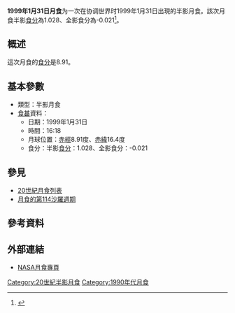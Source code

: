 {{Infobox lunar eclipse
| date        = 1999年1月31日
| time        = 16:18
| nature     = 半影月食
| saros       = 114
| gamma           = -1.019
| magnitude      = 半影食分：1.028<br/>全影食分：-0.021
| par_duration   = 
| tot_duration    = 
| chart               = Lunar eclipse chart close-1999Jan31.png
}}
'''1999年1月31日月食'''为一次在协调世界时1999年1月31日出現的半影月食。該次月食半影[[食分|食分]]為1.028、全影食分為-0.021<ref name="nasa_catalog_list">{{cite web|url=http://eclipse.gsfc.nasa.gov/LEcat/LE1901-2000.html|title=Lunar Eclipses: 1901 to 2000|language=en|publisher=[[NASA|NASA]]|archiveurl=https://web.archive.org/web/20080331031357/http://eclipse.gsfc.nasa.gov/LEcat/LE1901-2000.html|archivedate=2008-03-31|deadurl=yes|accessdate=2016-09-10}}</ref>。

== 概述 ==
這次月食的[[食分|食分]]是8.91。

== 基本參數 ==
{{NoteUTC}}
* 類型：半影月食
*[[食甚|食甚]]資料：
** 日期：1999年1月31日
** 時間：16:18
** 月球位置：[[赤經|赤經]]8.91度、[[赤緯|赤緯]]16.4度
** 食分：半影[[食分|食分]]：1.028、全影食分：-0.021


== 參見 ==
{{portal box|天文學}}
* [[20世紀月食列表|20世紀月食列表]]
* [[月食的第114沙羅週期|月食的第114沙羅週期]]

== 參考資料 ==
{{reflist}}

== 外部連結 ==
* [http://eclipse.gsfc.nasa.gov/lunar.html NASA月食專頁]{{Wayback|url=http://eclipse.gsfc.nasa.gov/lunar.html |date=20181231235927 }}{{en icon}}
{{Lunar-eclipse-stub}}
{{月食}}

[[Category:20世紀半影月食|Category:20世紀半影月食]]
[[Category:1990年代月食|Category:1990年代月食]]